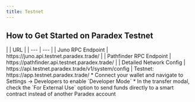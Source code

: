 ```yaml
---
title: Testnet
---
```


## How to Get Started on Paradex Testnet

<Steps>
  <Step title="Configure RPC">
    |  | URL |
    | --- | --- |
    | Juno RPC Endpoint | https://juno.api.testnet.paradex.trade/ |
    | Pathfinder RPC Endpoint | https://pathfinder.api.testnet.paradex.trade/ |
    | Detailed Network Config | https://api.testnet.paradex.trade/v1/system/config |
  </Step>
  <Step title="Create Testnet Account & Deploy">
    Testnet: https://app.testnet.paradex.trade/
  </Step>
  <Step title="Get Testnet USDC (Testnet Faucet)">
    * Connect your wallet and navigate to Settings → Developers to enable `Developer Mode`
    * In the transfer modal, check the `For External Use` option to send funds directly to a smart contract instead of another Paradex account
  </Step>
</Steps>
